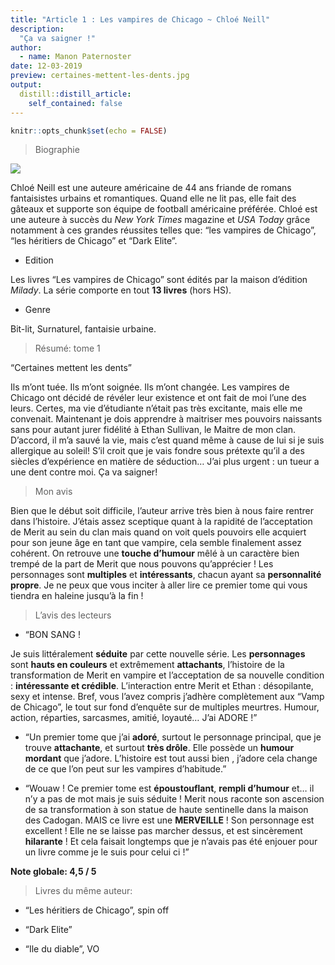 ```yaml
---
title: "Article 1 : Les vampires de Chicago ~ Chloé Neill"
description:
  "Ça va saigner !" 
author:
  - name: Manon Paternoster
date: 12-03-2019
preview: certaines-mettent-les-dents.jpg
output:
  distill::distill_article:
    self_contained: false
---
```


```r
knitr::opts_chunk$set(echo = FALSE)
```

> Biographie 

![](chloe-neill-3073773.jpg)

Chloé Neill est une auteure américaine de 44 ans friande de romans fantaisistes urbains et romantiques. Quand elle ne lit pas, elle fait des gâteaux et supporte son équipe de football américaine préférée. Chloé est une auteure à succès du *New York Times* magazine et *USA Today* grâce notamment à ces grandes réussites telles que: "les vampires de Chicago", "les héritiers de Chicago" et "Dark Elite".
 
* Edition
 
Les livres "Les vampires de Chicago" sont édités par la maison d’édition *Milady*. La série comporte en tout **13 livres** (hors HS).
 
* Genre

Bit-lit, Surnaturel, fantaisie urbaine.

> Résumé: tome 1

"Certaines mettent les dents" 

Ils m’ont tuée. Ils m’ont soignée. Ils m’ont changée. 
Les vampires de Chicago ont décidé de révéler leur existence et ont fait de moi l’une des leurs. Certes, ma vie d’étudiante n’était pas très excitante, mais elle me convenait. 
Maintenant je dois apprendre à maitriser mes pouvoirs naissants sans pour autant jurer fidélité à Ethan Sullivan, le Maitre de mon clan. D’accord, il m’a sauvé la vie, mais c’est quand même à cause de lui si je suis allergique au soleil! S’il croit que je vais fondre sous prétexte qu’il a des siècles d’expérience en matière de séduction…
J’ai plus urgent : un tueur a une dent contre moi. Ça va saigner!

> Mon avis 

Bien que le début soit difficile, l’auteur arrive très bien à nous faire rentrer dans l’histoire. J’étais assez sceptique quant à la rapidité de l’acceptation de Merit au sein du clan mais quand on voit quels pouvoirs elle acquiert pour son jeune âge en tant que vampire, cela semble finalement assez cohérent. On retrouve une **touche d’humour** mêlé à un caractère bien trempé de la part de Merit que nous pouvons qu’apprécier ! Les personnages sont **multiples** et **intéressants**, chacun ayant sa **personnalité propre**. Je ne peux que vous inciter à aller lire ce premier tome qui vous tiendra en haleine jusqu’à la fin ! 

> L’avis des lecteurs

* "BON SANG !

Je suis littéralement **séduite** par cette nouvelle série. Les **personnages** sont **hauts en couleurs** et extrêmement **attachants**, l'histoire de la transformation de Merit en vampire et l'acceptation de sa nouvelle condition : **intéressante et crédible**.
L'interaction entre Merit et Ethan : désopilante, sexy et intense.
Bref, vous l'avez compris j'adhère complètement aux "Vamp de Chicago", le tout sur fond d'enquête sur de multiples meurtres.
Humour, action, réparties, sarcasmes, amitié, loyauté...
J'ai ADORE !"

* "Un premier tome que j'ai **adoré**, surtout le personnage principal, que je trouve **attachante**, et surtout **très drôle**. Elle possède un **humour mordant** que j'adore.
L'histoire est tout aussi bien , j'adore cela change de ce que l'on peut sur les vampires 
d’habitude."

* "Wouaw ! Ce premier tome est **époustouflant**, **rempli d'humour** et... il n'y a pas de mot mais je suis séduite !
Merit nous raconte son ascension de sa transformation à son statue de haute sentinelle dans la maison des Cadogan.
MAIS ce livre est une **MERVEILLE** !
Son personnage est excellent ! Elle ne se laisse pas marcher dessus, et est sincèrement **hilarante** !
Et cela faisait longtemps que je n'avais pas été enjouer pour un livre comme je le suis pour celui ci !"

**Note globale: 4,5 / 5**


> Livres du même auteur:

* "Les héritiers de Chicago", spin off 

* "Dark Elite"

* "Ile du diable", VO

